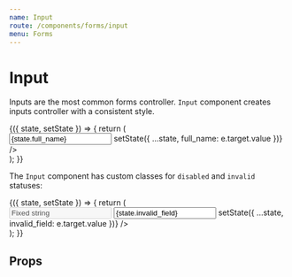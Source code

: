 ```yaml
---
name: Input
route: /components/forms/input
menu: Forms
---
```





<Meta title="Forms/Components/Input" />

# Input

Inputs are the most common forms controller.
`Input` component creates inputs controller with a consistent style.

<Playground>
    <FormsStoryWrapper initialState={{ full_name: '' }}>
        {({ state, setState }) => {
            return (
                <div style={{ width: 400 }}>
                    <Field label="Full Name">
                        <Input
                            placeholder="Insert your name..."
                            value={state.full_name}
                            onChange={(e) => setState({ ...state, full_name: e.target.value })}
                        />
                    </Field>
                </div>
            );
        }}
    </FormsStoryWrapper>
</Playground>

The `Input` component has custom classes for `disabled` and `invalid` statuses:

<Playground>
    <FormsStoryWrapper initialState={{ invalid_field: 'invalid' }}>
        {({ state, setState }) => {
            return (
                <div style={{ width: 400 }}>
                    <Field label="Disabled cannot be changed">
                        <Input value="Fixed string" disabled={true} />
                    </Field>
                    <Field label="Invalid style">
                        <Input
                            placeholder="Type 'invalid' to see the invalid style"
                            value={state.invalid_field}
                            invalid={state.invalid_field === 'invalid'}
                            onChange={(e) => setState({ ...state, invalid_field: e.target.value })}
                        />
                    </Field>
                </div>
            );
        }}
    </FormsStoryWrapper>
</Playground>

## Props

<Props of={Input} />

